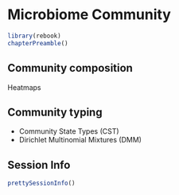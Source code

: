 # Microbiome Community {#microbiome-community}

```r
library(rebook)
chapterPreamble()
```



## Community composition

Heatmaps


## Community typing

- Community State Types (CST)
- Dirichlet Multinomial Mixtures (DMM)

## Session Info {-}

```r
prettySessionInfo()
```
